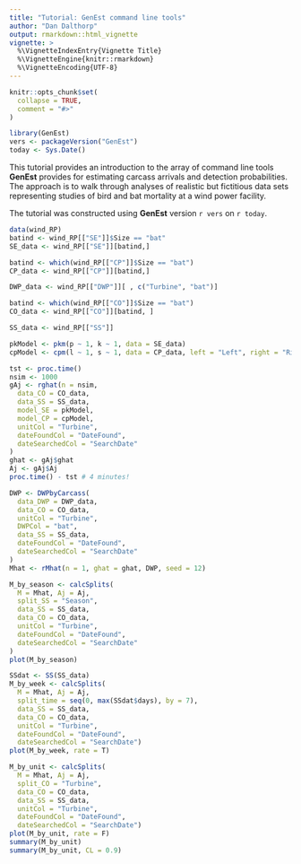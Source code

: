 ```yaml
---
title: "Tutorial: GenEst command line tools"
author: "Dan Dalthorp"
output: rmarkdown::html_vignette
vignette: >
  %\VignetteIndexEntry{Vignette Title}
  %\VignetteEngine{knitr::rmarkdown}
  %\VignetteEncoding{UTF-8}
---
```


```r
knitr::opts_chunk$set(
  collapse = TRUE,
  comment = "#>"
)
```

```r
library(GenEst)
vers <- packageVersion("GenEst")
today <- Sys.Date()
```

This tutorial provides an introduction to the array of command line tools
**GenEst** provides for estimating carcass arrivals and detection probabilities.
The approach is to walk through analyses of realistic but fictitious data sets
representing studies of bird and bat mortality at a wind power facility.

The tutorial was constructed using **GenEst** version `r vers` on `r today`.

```r

data(wind_RP)
batind <- wind_RP[["SE"]]$Size == "bat"
SE_data <- wind_RP[["SE"]][batind,]

batind <- which(wind_RP[["CP"]]$Size == "bat")
CP_data <- wind_RP[["CP"]][batind,]

DWP_data <- wind_RP[["DWP"]][ , c("Turbine", "bat")]

batind <- which(wind_RP[["CO"]]$Size == "bat")
CO_data <- wind_RP[["CO"]][batind, ]

SS_data <- wind_RP[["SS"]]

pkModel <- pkm(p ~ 1, k ~ 1, data = SE_data)
cpModel <- cpm(l ~ 1, s ~ 1, data = CP_data, left = "Left", right = "Right")

tst <- proc.time()
nsim <- 1000
gAj <- rghat(n = nsim,
  data_CO = CO_data,
  data_SS = SS_data,
  model_SE = pkModel,
  model_CP = cpModel,
  unitCol = "Turbine",
  dateFoundCol = "DateFound",
  dateSearchedCol = "SearchDate"
)
ghat <- gAj$ghat
Aj <- gAj$Aj
proc.time() - tst # 4 minutes!

DWP <- DWPbyCarcass(
  data_DWP = DWP_data,
  data_CO = CO_data,
  unitCol = "Turbine",
  DWPCol = "bat",
  data_SS = SS_data,
  dateFoundCol = "DateFound",
  dateSearchedCol = "SearchDate"
)
Mhat <- rMhat(n = 1, ghat = ghat, DWP, seed = 12)

M_by_season <- calcSplits(
  M = Mhat, Aj = Aj,
  split_SS = "Season",
  data_SS = SS_data,
  data_CO = CO_data,
  unitCol = "Turbine", 
  dateFoundCol = "DateFound", 
  dateSearchedCol = "SearchDate"
)
plot(M_by_season)

SSdat <- SS(SS_data)
M_by_week <- calcSplits(
  M = Mhat, Aj = Aj,
  split_time = seq(0, max(SSdat$days), by = 7), 
  data_SS = SS_data,
  data_CO = CO_data,
  unitCol = "Turbine", 
  dateFoundCol = "DateFound", 
  dateSearchedCol = "SearchDate")
plot(M_by_week, rate = T)

M_by_unit <- calcSplits(
  M = Mhat, Aj = Aj, 
  split_CO = "Turbine", 
  data_CO = CO_data, 
  data_SS = SS_data,
  unitCol = "Turbine", 
  dateFoundCol = "DateFound", 
  dateSearchedCol = "SearchDate")
plot(M_by_unit, rate = F)
summary(M_by_unit)
summary(M_by_unit, CL = 0.9)
```
